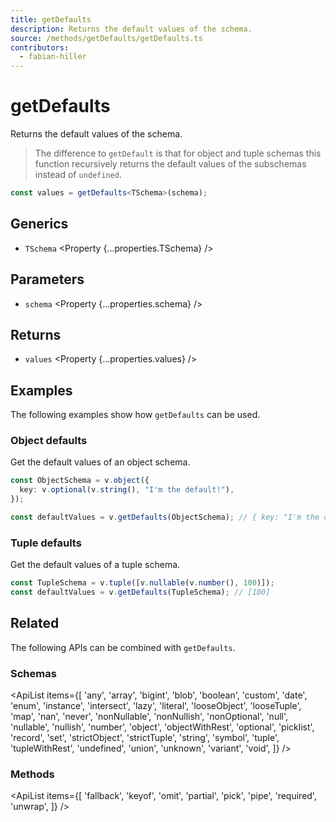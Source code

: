 ```yaml
---
title: getDefaults
description: Returns the default values of the schema.
source: /methods/getDefaults/getDefaults.ts
contributors:
  - fabian-hiller
---
```



# getDefaults

Returns the default values of the schema.

> The difference to <Link href='../getDefault/'>`getDefault`</Link> is that for object and tuple schemas this function recursively returns the default values of the subschemas instead of `undefined`.

```ts
const values = getDefaults<TSchema>(schema);
```

## Generics

- `TSchema` <Property {...properties.TSchema} />

## Parameters

- `schema` <Property {...properties.schema} />

## Returns

- `values` <Property {...properties.values} />

## Examples

The following examples show how `getDefaults` can be used.

### Object defaults

Get the default values of an object schema.

```ts
const ObjectSchema = v.object({
  key: v.optional(v.string(), "I'm the default!"),
});

const defaultValues = v.getDefaults(ObjectSchema); // { key: "I'm the default!" }
```

### Tuple defaults

Get the default values of a tuple schema.

```ts
const TupleSchema = v.tuple([v.nullable(v.number(), 100)]);
const defaultValues = v.getDefaults(TupleSchema); // [100]
```

## Related

The following APIs can be combined with `getDefaults`.

### Schemas

<ApiList
  items={[
    'any',
    'array',
    'bigint',
    'blob',
    'boolean',
    'custom',
    'date',
    'enum',
    'instance',
    'intersect',
    'lazy',
    'literal',
    'looseObject',
    'looseTuple',
    'map',
    'nan',
    'never',
    'nonNullable',
    'nonNullish',
    'nonOptional',
    'null',
    'nullable',
    'nullish',
    'number',
    'object',
    'objectWithRest',
    'optional',
    'picklist',
    'record',
    'set',
    'strictObject',
    'strictTuple',
    'string',
    'symbol',
    'tuple',
    'tupleWithRest',
    'undefined',
    'union',
    'unknown',
    'variant',
    'void',
  ]}
/>

### Methods

<ApiList
  items={[
    'fallback',
    'keyof',
    'omit',
    'partial',
    'pick',
    'pipe',
    'required',
    'unwrap',
  ]}
/>
